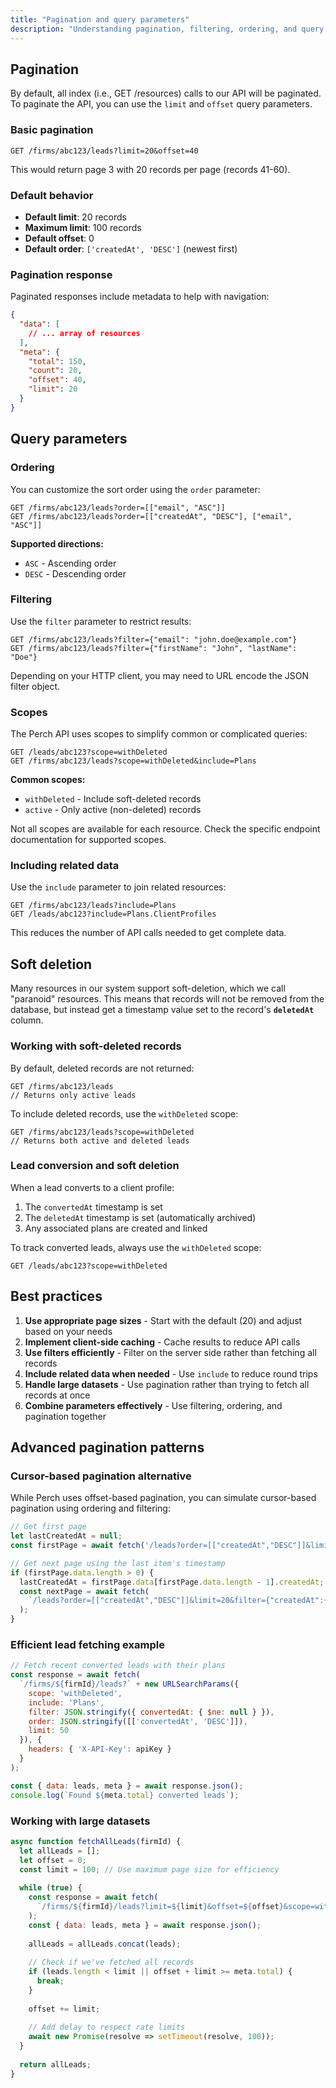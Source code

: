```yaml
---
title: "Pagination and query parameters"
description: "Understanding pagination, filtering, ordering, and query parameters in the Perch Partner API"
---
```


## Pagination

By default, all index (i.e., GET /resources) calls to our API will be paginated. To paginate the API, you can use the `limit` and `offset` query parameters.

### Basic pagination

```http
GET /firms/abc123/leads?limit=20&offset=40
```

This would return page 3 with 20 records per page (records 41-60).

### Default behavior

- **Default limit**: 20 records
- **Maximum limit**: 100 records
- **Default offset**: 0
- **Default order**: `['createdAt', 'DESC']` (newest first)

### Pagination response

Paginated responses include metadata to help with navigation:

```json
{
  "data": [
    // ... array of resources
  ],
  "meta": {
    "total": 150,
    "count": 20,
    "offset": 40,
    "limit": 20
  }
}
```

## Query parameters

### Ordering

You can customize the sort order using the `order` parameter:

```http
GET /firms/abc123/leads?order=[["email", "ASC"]]
GET /firms/abc123/leads?order=[["createdAt", "DESC"], ["email", "ASC"]]
```

**Supported directions:**
- `ASC` - Ascending order
- `DESC` - Descending order

### Filtering

Use the `filter` parameter to restrict results:

```http
GET /firms/abc123/leads?filter={"email": "john.doe@example.com"}
GET /firms/abc123/leads?filter={"firstName": "John", "lastName": "Doe"}
```

<Note>
Depending on your HTTP client, you may need to URL encode the JSON filter object.
</Note>

### Scopes

The Perch API uses scopes to simplify common or complicated queries:

```http
GET /leads/abc123?scope=withDeleted
GET /firms/abc123/leads?scope=withDeleted&include=Plans
```

**Common scopes:**
- `withDeleted` - Include soft-deleted records
- `active` - Only active (non-deleted) records

<Warning>
Not all scopes are available for each resource. Check the specific endpoint documentation for supported scopes.
</Warning>

### Including related data

Use the `include` parameter to join related resources:

```http
GET /firms/abc123/leads?include=Plans
GET /leads/abc123?include=Plans.ClientProfiles
```

This reduces the number of API calls needed to get complete data.

## Soft deletion

Many resources in our system support soft-deletion, which we call "paranoid" resources. This means that records will not be removed from the database, but instead get a timestamp value set to the record's **`deletedAt`** column.

### Working with soft-deleted records

By default, deleted records are not returned:

```http
GET /firms/abc123/leads
// Returns only active leads
```

To include deleted records, use the `withDeleted` scope:

```http
GET /firms/abc123/leads?scope=withDeleted
// Returns both active and deleted leads
```

### Lead conversion and soft deletion

When a lead converts to a client profile:
1. The `convertedAt` timestamp is set
2. The `deletedAt` timestamp is set (automatically archived)
3. Any associated plans are created and linked

To track converted leads, always use the `withDeleted` scope:

```http
GET /leads/abc123?scope=withDeleted
```

## Best practices

1. **Use appropriate page sizes** - Start with the default (20) and adjust based on your needs
2. **Implement client-side caching** - Cache results to reduce API calls
3. **Use filters efficiently** - Filter on the server side rather than fetching all records
4. **Include related data when needed** - Use `include` to reduce round trips
5. **Handle large datasets** - Use pagination rather than trying to fetch all records at once
6. **Combine parameters effectively** - Use filtering, ordering, and pagination together

## Advanced pagination patterns

### Cursor-based pagination alternative

While Perch uses offset-based pagination, you can simulate cursor-based pagination using ordering and filtering:

```javascript
// Get first page
let lastCreatedAt = null;
const firstPage = await fetch('/leads?order=[["createdAt","DESC"]]&limit=20');

// Get next page using the last item's timestamp
if (firstPage.data.length > 0) {
  lastCreatedAt = firstPage.data[firstPage.data.length - 1].createdAt;
  const nextPage = await fetch(
    `/leads?order=[["createdAt","DESC"]]&limit=20&filter={"createdAt":{"$lt":"${lastCreatedAt}"}}`
  );
}
```

### Efficient lead fetching example

```javascript
// Fetch recent converted leads with their plans
const response = await fetch(
  `/firms/${firmId}/leads?` + new URLSearchParams({
    scope: 'withDeleted',
    include: 'Plans',
    filter: JSON.stringify({ convertedAt: { $ne: null } }),
    order: JSON.stringify([['convertedAt', 'DESC']]),
    limit: 50
  }), {
    headers: { 'X-API-Key': apiKey }
  }
);

const { data: leads, meta } = await response.json();
console.log(`Found ${meta.total} converted leads`);
```

### Working with large datasets

```javascript
async function fetchAllLeads(firmId) {
  let allLeads = [];
  let offset = 0;
  const limit = 100; // Use maximum page size for efficiency
  
  while (true) {
    const response = await fetch(
      `/firms/${firmId}/leads?limit=${limit}&offset=${offset}&scope=withDeleted`
    );
    const { data: leads, meta } = await response.json();
    
    allLeads = allLeads.concat(leads);
    
    // Check if we've fetched all records
    if (leads.length < limit || offset + limit >= meta.total) {
      break;
    }
    
    offset += limit;
    
    // Add delay to respect rate limits
    await new Promise(resolve => setTimeout(resolve, 100));
  }
  
  return allLeads;
}
``` 